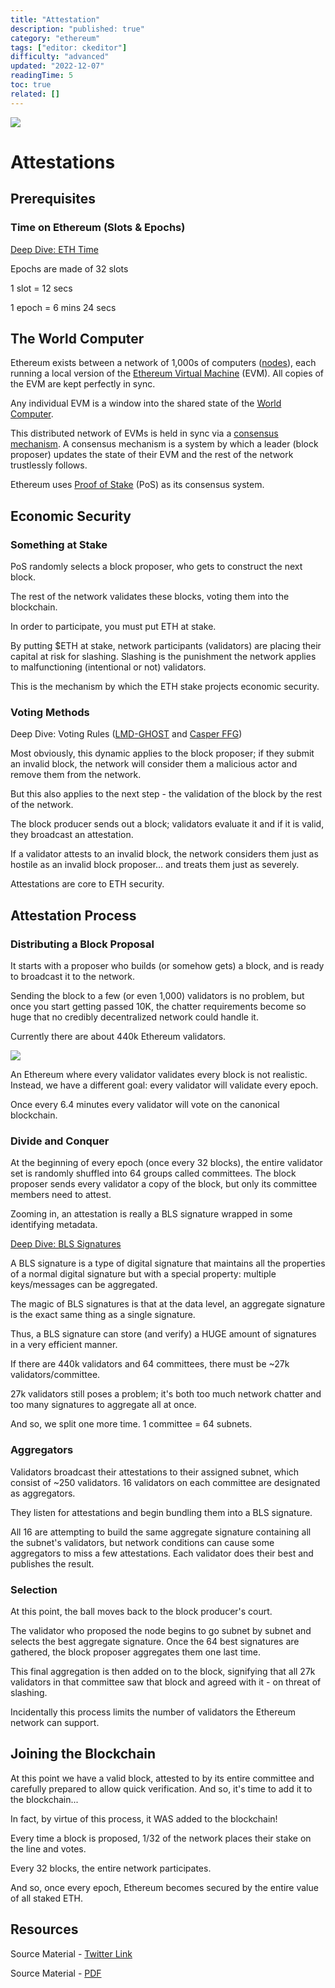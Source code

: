 ```yaml
---
title: "Attestation"
description: "published: true"
category: "ethereum"
tags: ["editor: ckeditor"]
difficulty: "advanced"
updated: "2022-12-07"
readingTime: 5
toc: true
related: []
---
```


![](/images/attestation-1.jpeg)

# Attestations

## Prerequisites

### Time on Ethereum (Slots & Epochs)

[Deep Dive: ETH Time](/ethereum/network/consensus/time)

Epochs are made of 32 slots

1 slot = 12 secs

1 epoch = 6 mins 24 secs

## The World Computer

Ethereum exists between a network of 1,000s of computers ([nodes](https://inevitableeth.com/home/ethereum/network/node)), each running a local version of the [Ethereum Virtual Machine](https://inevitableeth.com/home/ethereum/evm) (EVM). All copies of the EVM are kept perfectly in sync. 

Any individual EVM is a window into the shared state of the [World Computer](https://inevitableeth.com/home/ethereum/world-computer).

This distributed network of EVMs is held in sync via a [consensus mechanism](/ethereum/network/consensus). A consensus mechanism is a system by which a leader (block proposer) updates the state of their EVM and the rest of the network trustlessly follows.

Ethereum uses [Proof of Stake](/ethereum/network/consensus/pos) (PoS) as its consensus system.

## Economic Security

### Something at Stake

PoS randomly selects a block proposer, who gets to construct the next block. 

The rest of the network validates these blocks, voting them into the blockchain. 

In order to participate, you must put ETH at stake.

By putting $ETH at stake, network participants (validators) are placing their capital at risk for slashing. Slashing is the punishment the network applies to malfunctioning (intentional or not) validators.

This is the mechanism by which the ETH stake projects economic security.

### Voting Methods

Deep Dive: Voting Rules ([LMD-GHOST](/ethereum/network/consensus/lmd-ghost) and [Casper FFG](/ethereum/network/consensus/casper-ffg))

Most obviously, this dynamic applies to the block proposer; if they submit an invalid block, the network will consider them a malicious actor and remove them from the network.

But this also applies to the next step - the validation of the block by the rest of the network.

The block producer sends out a block; validators evaluate it and if it is valid, they broadcast an attestation.

If a validator attests to an invalid block, the network considers them just as hostile as an invalid block proposer… and treats them just as severely.

Attestations are core to ETH security.

## Attestation Process

### Distributing a Block Proposal

It starts with a proposer who builds (or somehow gets) a block, and is ready to broadcast it to the network.

Sending the block to a few (or even 1,000) validators is no problem, but once you start getting passed 10K, the chatter requirements become so huge that no credibly decentralized network could handle it.

Currently there are about 440k Ethereum validators.

![](/images/attestation-3.jpeg)

An Ethereum where every validator validates every block is not realistic. Instead, we have a different goal: every validator will validate every epoch. 

Once every 6.4 minutes every validator will vote on the canonical blockchain.

### Divide and Conquer

At the beginning of every epoch (once every 32 blocks), the entire validator set is randomly shuffled into 64 groups called committees. The block proposer sends every validator a copy of the block, but only its committee members need to attest.

Zooming in, an attestation is really a BLS signature wrapped in some identifying metadata. 

[Deep Dive: BLS Signatures](/concepts/bls-signatures)

A BLS signature is a type of digital signature that maintains all the properties of a normal digital signature but with a special property: multiple keys/messages can be aggregated.

The magic of BLS signatures is that at the data level, an aggregate signature is the exact same thing as a single signature. 

Thus, a BLS signature can store (and verify) a HUGE amount of signatures in a very efficient manner.

If there are 440k validators and 64 committees, there must be ~27k validators/committee. 

27k validators still poses a problem; it's both too much network chatter and too many signatures to aggregate all at once. 

And so, we split one more time. 1 committee = 64 subnets.

### Aggregators

Validators broadcast their attestations to their assigned subnet, which consist of ~250 validators. 16 validators on each committee are designated as aggregators. 

They listen for attestations and begin bundling them into a BLS signature.

All 16 are attempting to build the same aggregate signature containing all the subnet's validators, but network conditions can cause some aggregators to miss a few attestations. Each validator does their best and publishes the result.

### Selection

At this point, the ball moves back to the block producer's court. 

The validator who proposed the node begins to go subnet by subnet and selects the best aggregate signature. Once the 64 best signatures are gathered, the block proposer aggregates them one last time.

This final aggregation is then added on to the block, signifying that all 27k validators in that committee saw that block and agreed with it - on threat of slashing. 

Incidentally this process limits the number of validators the Ethereum network can support.

## Joining the Blockchain

At this point we have a valid block, attested to by its entire committee and carefully prepared to allow quick verification. And so, it's time to add it to the blockchain... 

In fact, by virtue of this process, it WAS added to the blockchain!

Every time a block is proposed, 1/32 of the network places their stake on the line and votes. 

Every 32 blocks, the entire network participates. 

And so, once every epoch, Ethereum becomes secured by the entire value of all staked ETH.

## Resources

Source Material - [Twitter Link](https://twitter.com/logarithmicrex/status/1578540111930699778)

Source Material - [PDF](/twitter-pdf-2022-10-08_attestation.pdf)
